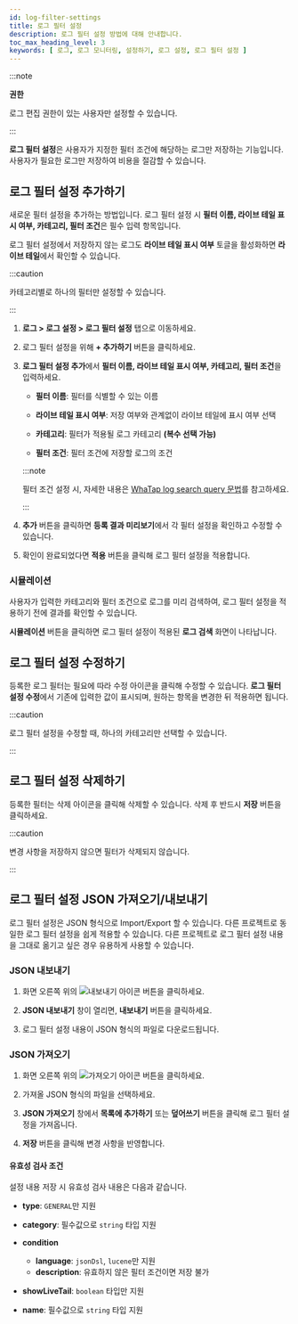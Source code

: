```yaml
---
id: log-filter-settings
title: 로그 필터 설정
description: 로그 필터 설정 방법에 대해 안내합니다. 
toc_max_heading_level: 3
keywords: [ 로그, 로그 모니터링, 설정하기, 로그 설정, 로그 필터 설정 ]
---
```


:::note

**권한**

로그 편집 권한이 있는 사용자만 설정할 수 있습니다.

:::

**로그 필터 설정**은 사용자가 지정한 필터 조건에 해당하는 로그만 저장하는 기능입니다. 사용자가 필요한 로그만 저장하여 비용을 절감할 수 있습니다. 

## 로그 필터 설정 추가하기

새로운 필터 설정을 추가하는 방법입니다. 로그 필터 설정 시 **필터 이름, 라이브 테일 표시 여부, 카테고리, 필터 조건**은 필수 입력 항목입니다.

로그 필터 설정에서 저장하지 않는 로그도 **라이브 테일 표시 여부** 토글을 활성화하면 **라이브 테일**에서 확인할 수 있습니다.  

:::caution

카테고리별로 하나의 필터만 설정할 수 있습니다.

:::

1. **로그 > 로그 설정 > 로그 필터 설정** 탭으로 이동하세요.

1. 로그 필터 설정을 위해 **+ 추가하기** 버튼을 클릭하세요.

1. **로그 필터 설정 추가**에서 **필터 이름, 라이브 테일 표시 여부, 카테고리, 필터 조건**을 입력하세요.

    - **필터 이름**: 필터를 식별할 수 있는 이름

    - **라이브 테일 표시 여부**: 저장 여부와 관계없이 라이브 테일에 표시 여부 선택

    - **카테고리**: 필터가 적용될 로그 카테고리 **(복수 선택 가능)**

    - **필터 조건**: 필터 조건에 저장할 로그의 조건
    
    :::note
    
    필터 조건 설정 시, 자세한 내용은 [WhaTap log search query 문법](https://docs.whatap.io/log/log-search-query)를 참고하세요.
    
    :::
    
1. **추가** 버튼을 클릭하면 **등록 결과 미리보기**에서 각 필터 설정을 확인하고 수정할 수 있습니다.

1. 확인이 완료되었다면 **적용** 버튼을 클릭해 로그 필터 설정을 적용합니다.

### 시뮬레이션

사용자가 입력한 카테고리와 필터 조건으로 로그를 미리 검색하여, 로그 필터 설정을 적용하기 전에 결과를 확인할 수 있습니다.

**시뮬레이션** 버튼을 클릭하면 로그 필터 설정이 적용된 **로그 검색** 화면이 나타납니다. 

## 로그 필터 설정 수정하기

등록한 로그 필터는 필요에 따라 수정 아이콘을 클릭해 수정할 수 있습니다. **로그 필터 설정 수정**에서 기존에 입력한 값이 표시되며, 원하는 항목을 변경한 뒤 적용하면 됩니다.

:::caution

로그 필터 설정을 수정할 때, 하나의 카테고리만 선택할 수 있습니다.

:::

## 로그 필터 설정 삭제하기

등록한 필터는 삭제 아이콘을 클릭해 삭제할 수 있습니다. 삭제 후 반드시 **저장** 버튼을 클릭하세요.

:::caution

변경 사항을 저장하지 않으면 필터가 삭제되지 않습니다. 

:::

## 로그 필터 설정 JSON 가져오기/내보내기

로그 필터 설정은 JSON 형식으로 Import/Export 할 수 있습니다. 다른 프로젝트로 동일한 로그 필터 설정을 쉽게 적용할 수 있습니다. 
다른 프로젝트로 로그 필터 설정 내용을 그대로 옮기고 싶은 경우 유용하게 사용할 수 있습니다.

### JSON 내보내기

1. 화면 오른쪽 위의 ![내보내기 아이콘](/img/ic-json-export.svg) 버튼을 클릭하세요.

1. **JSON 내보내기** 창이 열리면, **내보내기** 버튼을 클릭하세요. 

1. 로그 필터 설정 내용이 JSON 형식의 파일로 다운로드됩니다.

### JSON 가져오기

1. 화면 오른쪽 위의 ![가져오기 아이콘](/img/ic-json-import.svg) 버튼을 클릭하세요.

1. 가져올 JSON 형식의 파일을 선택하세요. 

1. **JSON 가져오기** 창에서 **목록에 추가하기** 또는 **덮어쓰기** 버튼을 클릭해 로그 필터 설정을 가져옵니다.

1. **저장** 버튼을 클릭해 변경 사항을 반영합니다.

#### 유효성 검사 조건

설정 내용 저장 시 유효성 검사 내용은 다음과 같습니다. 

- **type**: `GENERAL`만 지원

- **category**: 필수값으로 `string` 타입 지원

- **condition**
    - **language**: `jsonDsl`, `lucene`만 지원
    - **description**: 유효하지 않은 필터 조건이면 저장 불가

- **showLiveTail**: `boolean` 타입만 지원

- **name**: 필수값으로 `string` 타입 지원